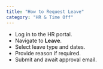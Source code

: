 ```yaml
---
title: "How to Request Leave"
category: "HR & Time Off"
---
```


- Log in to the HR portal.
- Navigate to **Leave**.
- Select leave type and dates.
- Provide reason if required.
- Submit and await approval email.
